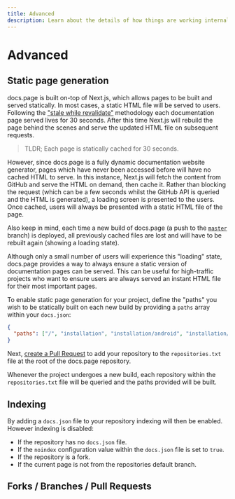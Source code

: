 ```yaml
---
title: Advanced
description: Learn about the details of how things are working internally.
---
```


# Advanced

## Static page generation

docs.page is built on-top of Next.js, which allows pages to be built and served statically. In most cases, a static HTML file will be served to users. Following the ["stale while revalidate"](https://tools.ietf.org/html/rfc5861) methodology each documentation page served lives for 30 seconds. After this time Next.js will rebuild the page behind the scenes and serve the updated HTML file on subsequent requests.

> TLDR; Each page is statically cached for 30 seconds.

However, since docs.page is a fully dynamic documentation website generator, pages which have never been accessed before will have no cached HTML to serve. In this instance, Next.js will fetch the content from GitHub and serve the HTML on demand, then cache it. Rather than blocking the request (which can be a few seconds whilst the GitHub API is queried and the HTML is generated), a loading screen is presented to the users. Once cached, users will always be presented with a static HTML file of the page.

Also keep in mind, each time a new build of docs.page (a push to the [`master`](https://github.com/invertase/docs.page) branch) is deployed, all previously cached files are lost and will have to be rebuilt again (showing a loading state).

Although only a small number of users will experience this "loading" state, docs.page provides a way to always ensure a static version of documentation pages can be served. This can be useful for high-traffic projects who want to ensure users are always served an instant HTML file for their most important pages.

To enable static page generation for your project, define the "paths" you wish to be statically built on each new build by providing a `paths` array within your `docs.json`:

```json title=docs.json
{
  "paths": ["/", "installation", "installation/android", "installation/ios"]
}
```

Next, [create a Pull Request](https://github.com/invertase/docs.page/blob/master/repositories.txt) to add your repository to the `repositories.txt` file at the root of the docs.page repository.

Whenever the project undergoes a new build, each repository within the `repositories.txt` file will be queried and the paths provided will be built.

## Indexing

By adding a `docs.json` file to your repository indexing will then be enabled. However indexing is disabled:

- If the repository has no `docs.json` file.
- If the `noindex` configuration value within the `docs.json` file is set to `true`.
- If the repository is a fork.
- If the current page is not from the repositories default branch.

## Forks / Branches / Pull Requests
